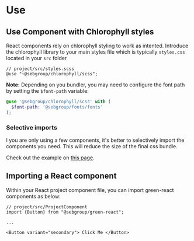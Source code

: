 
<Meta title="Use" />

# Use

## Use Component with Chlorophyll styles

React components rely on chlorophyll styling to work as intented. Introduce the chlorophyll library to your main styles file which is typically `styles.css` located in your `src` folder

```
// project/src/styles.scss
@use "~@sebgroup/chlorophyll/scss";
```

**Note:** Depending on you bundler, you may need to configure the font path by setting the `$font-path` variable:

```scss
@use '@sebgroup/chlorophyll/scss' with (
  $font-path: '@sebgroup/fonts/fonts'
);
```

### Selective imports

I you are only using a few components, it's better to selectively import the components you need. This will reduce the size of the final css bundle.

Check out the example on [this page](https://storybook.seb.io/latest/chlorophyll/?path=/docs/get-started-use--page).

## Importing a React component

Within your React project component file, you can import green-react components as below:

```
// project/src/ProjectComponent
import {Button} from "@sebgroup/green-react";

...

<Button variant="secondary"> Click Me </Button>
```
